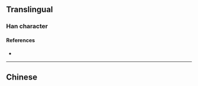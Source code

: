 {{also|瑒}}
{{character info}}
==Translingual==

===Han character===
{{Han char|rn=96|rad=玉|as=03|sn=7|four=|canj=MGNSH|ids=⿰𤣩𠃓}}

====References====
* {{Han ref|kx=0727.251|hdz=21102.161|uh=739A|ud=29594}}

----

==Chinese==
{{zh-see|瑒}}